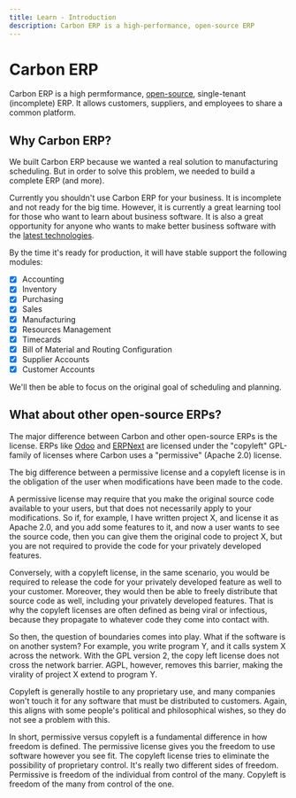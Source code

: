 ```yaml
---
title: Learn - Introduction
description: Carbon ERP is a high-performance, open-source ERP
---
```



# Carbon ERP

<Features />

Carbon ERP is a high permformance, [open-source](https://github.com/barbinbrad/carbon), single-tenant (incomplete) ERP. It allows customers, suppliers, and employees to share a common platform.

## Why Carbon ERP?

We built Carbon ERP because we wanted a real solution to manufacturing scheduling. But in order to solve this problem, we needed to build a complete ERP (and more).

Currently you shouldn't use Carbon ERP for your business. It is incomplete and not ready for the big time. However, it is currently a great learning tool for those who want to learn about business software. It is also a great opportunity for anyone who wants to make better business software with the [latest technologies](../develop/tech-stack).

By the time it's ready for production, it will have stable support the following modules:

- [x] Accounting
- [x] Inventory
- [x] Purchasing
- [x] Sales
- [x] Manufacturing
- [x] Resources Management
- [x] Timecards
- [x] Bill of Material and Routing Configuration
- [x] Supplier Accounts
- [x] Customer Accounts

We'll then be able to focus on the original goal of scheduling and planning.

## What about other open-source ERPs?

The major difference between Carbon and other open-source ERPs is the license. ERPs like [Odoo](https://www.odoo.com/) and [ERPNext](https://erpnext.com/) are licensed under the "copyleft" GPL-family of licenses where Carbon uses a "permissive" (Apache 2.0) license.

The big difference between a permissive license and a copyleft license is in the obligation of the user when modifications have been made to the code.

A permissive license may require that you make the original source code available to your users, but that does not necessarily apply to your modifications. So if, for example, I have written project X, and license it as Apache 2.0, and you add some features to it, and now a user wants to see the source code, then you can give them the original code to project X, but you are not required to provide the code for your privately developed features.

Conversely, with a copyleft license, in the same scenario, you would be required to release the code for your privately developed feature as well to your customer. Moreover, they would then be able to freely distribute that source code as well, including your privately developed features. That is why the copyleft licenses are often defined as being viral or infectious, because they propagate to whatever code they come into contact with.

So then, the question of boundaries comes into play. What if the software is on another system? For example, you write program Y, and it calls system X across the network. With the GPL version 2, the copy left license does not cross the network barrier. AGPL, however, removes this barrier, making the virality of project X extend to program Y.

Copyleft is generally hostile to any proprietary use, and many companies won't touch it for any software that must be distributed to customers. Again, this aligns with some people's political and philosophical wishes, so they do not see a problem with this.

In short, permissive versus copyleft is a fundamental difference in how freedom is defined. The permissive license gives you the freedom to use software however you see fit. The copyleft license tries to eliminate the possibility of proprietary control. It's really two different sides of freedom. Permissive is freedom of the individual from control of the many. Copyleft is freedom of the many from control of the one.
